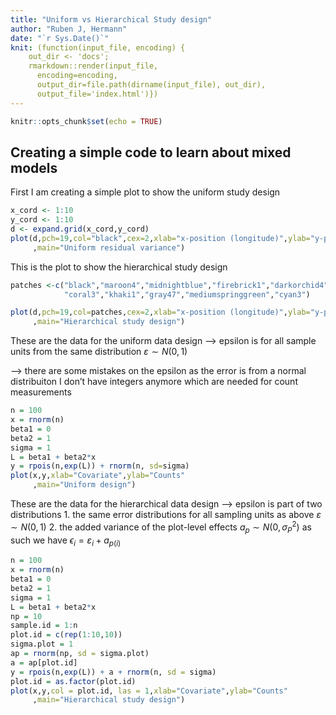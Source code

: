 ```yaml
---
title: "Uniform vs Hierarchical Study design"
author: "Ruben J, Hermann"
date: "`r Sys.Date()`"
knit: (function(input_file, encoding) {
    out_dir <- 'docs';
    rmarkdown::render(input_file,
      encoding=encoding,
      output_dir=file.path(dirname(input_file), out_dir),
      output_file='index.html')})
---
```



```r
knitr::opts_chunk$set(echo = TRUE)
```

## Creating a simple code to learn about mixed models

First I am creating a simple plot to show the uniform study design

```r
x_cord <- 1:10
y_cord <- 1:10
d <- expand.grid(x_cord,y_cord)
plot(d,pch=19,col="black",cex=2,xlab="x-position (longitude)",ylab="y-position (latitude)"
     ,main="Uniform residual variance")

```

This is the plot to show the hierarchical study design

```r

patches <-c("black","maroon4","midnightblue","firebrick1","darkorchid4",
            "coral3","khaki1","gray47","mediumspringgreen","cyan3")

plot(d,pch=19,col=patches,cex=2,xlab="x-position (longitude)",ylab="y-position (latitude)"
     ,main="Hierarchical study design")
```

These are the data for the uniform data design --> epsilon is for all sample units from the
same distribution $\varepsilon \sim N(0,1)$

--> there are some mistakes on the epsilon as the error is from a normal distribuiton I don't
have integers anymore which are needed for count measurements

```r
n = 100
x = rnorm(n)
beta1 = 0
beta2 = 1
sigma = 1
L = beta1 + beta2*x
y = rpois(n,exp(L)) + rnorm(n, sd=sigma)
plot(x,y,xlab="Covariate",ylab="Counts"
     ,main="Uniform design")
```

These are the data for the hierarchical data design --> epsilon is part of two distributions
1. the same error distributions for all sampling units as above $\varepsilon \sim N(0,1)$
2. the added variance of the plot-level effects $a_p \sim N(0,\sigma^2_P)$
as such we have $\epsilon_i = \varepsilon_i + a_{p(i)}$

```r
n = 100
x = rnorm(n)
beta1 = 0
beta2 = 1
sigma = 1
L = beta1 + beta2*x
np = 10
sample.id = 1:n
plot.id = c(rep(1:10,10))
sigma.plot = 1
ap = rnorm(np, sd = sigma.plot)
a = ap[plot.id]
y = rpois(n,exp(L)) + a + rnorm(n, sd = sigma)
plot.id = as.factor(plot.id)
plot(x,y,col = plot.id, las = 1,xlab="Covariate",ylab="Counts"
     ,main="Hierarchical study design")
```